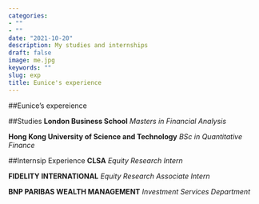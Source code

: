 ```yaml
---
categories:
- ""
- ""
date: "2021-10-20"
description: My studies and internships
draft: false
image: me.jpg
keywords: ""
slug: exp
title: Eunice's experience
---
```

##Eunice's expereience

##Studies
**London Business School**
*Masters in Financial Analysis*

**Hong Kong University of Science and Technology**
*BSc in Quantitative Finance*

##Internsip Experience
**CLSA**
*Equity Research Intern*

**FIDELITY INTERNATIONAL** 
*Equity Research Associate Intern*

**BNP PARIBAS WEALTH MANAGEMENT**
*Investment Services Department*


